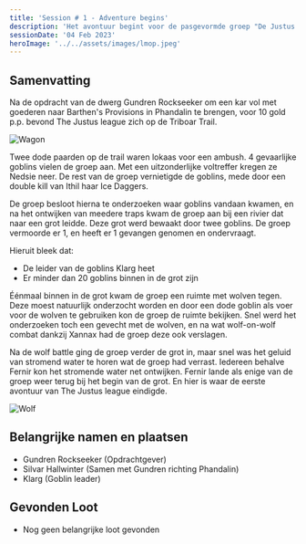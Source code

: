 ```yaml
---
title: 'Session # 1 - Adventure begins'
description: 'Het avontuur begint voor de pasgevormde groep "De Justus league"'
sessionDate: '04 Feb 2023'
heroImage: '../../assets/images/lmop.jpeg'
---
```



## Samenvatting

Na de opdracht van de dwerg Gundren Rockseeker om een kar vol met goederen naar Barthen's Provisions in Phandalin te brengen, voor 10 gold p.p. bevond The Justus league zich op de Triboar Trail.

<Image src={wagon} alt="Wagon" />

Twee dode paarden op de trail waren lokaas voor een ambush. 4 gevaarlijke goblins vielen de groep aan. Met een uitzonderlijke voltreffer kregen ze Nedsie neer. De rest van de groep vernietigde de goblins, mede door een double kill van <CharacterPopper character="ithil" client:load>Ithil</CharacterPopper> haar Ice Daggers.

De groep besloot hierna te onderzoeken waar goblins vandaan kwamen, en na het ontwijken van meedere traps kwam de groep aan bij een rivier dat naar een grot leidde. Deze grot werd bewaakt door twee goblins. De groep vermoorde er 1, en heeft er 1 gevangen genomen en ondervraagt.

Hieruit bleek dat:

- De leider van de goblins Klarg heet
- Er minder dan 20 goblins binnen in de grot zijn

Éénmaal binnen in de grot kwam de groep een ruimte met wolven tegen. Deze moest natuurlijk onderzocht worden en door een dode goblin als voer voor de wolven te gebruiken kon de groep de ruimte bekijken. Snel werd het onderzoeken toch een gevecht met de wolven, en na wat wolf-on-wolf combat dankzij <CharacterPopper character="xannax" client:load>Xannax</CharacterPopper> had de groep deze ook verslagen.

Na de wolf battle ging de groep verder de grot in, maar snel was het geluid van stromend water te horen wat de groep had verrast. Iedereen behalve <CharacterPopper character="fernir" client:load>Fernir</CharacterPopper> kon het stromende water net ontwijken. <CharacterPopper character="fernir" client:load>Fernir</CharacterPopper> lande als enige van de groep weer terug bij het begin van de grot. En hier is waar de eerste avontuur van The Justus league eindigde.

<Image src={wolf} alt="Wolf" />

## Belangrijke namen en plaatsen

- Gundren Rockseeker (Opdrachtgever)
- Silvar Hallwinter (Samen met Gundren richting Phandalin)
- Klarg (Goblin leader)

## Gevonden Loot

- Nog geen belangrijke loot gevonden
